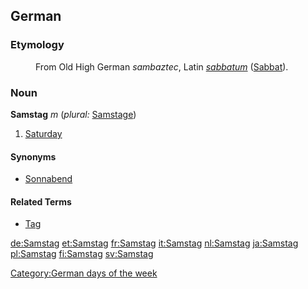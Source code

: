 ==German==
===Etymology===
: From Old High German ''sambaztec'', Latin ''[[sabbatum]]'' ([[Sabbat]]).

===Noun===
'''Samstag''' ''m'' (''plural:'' [[Samstage]])

#[[Saturday]]

====Synonyms====
*[[Sonnabend]]

====Related Terms====
*[[Tag]]

[[Category:German days of the week]]

[[de:Samstag]]
[[et:Samstag]]
[[fr:Samstag]]
[[it:Samstag]]
[[nl:Samstag]]
[[ja:Samstag]]
[[pl:Samstag]]
[[fi:Samstag]]
[[sv:Samstag]]